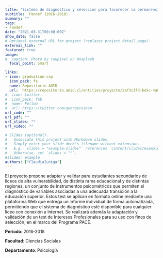```yaml
---
title: "Sistema de diagnóstico y selección para favorecer la permanencia en la educación superior de estudiantes provenientes de establecimientos altamente vulnerables"
subtitle:  Fondef (2016-2018).
summary: ""
tags:
- Fondef
date: "2021-03-31T00:00:00Z"
show_date: false
# Optional external URL for project (replaces project detail page).
external_link: ""
featured: true
image:
#  caption: Photo by rawpixel on Unsplash
  focal_point: Smart

links:
- icon: graduation-cap 
  icon_pack: fa 
  name: Repositorio ANID
  url:  https://repositorio.anid.cl/entities/proyecto/2af3c3fd-be5c-4a64-a582-4db2ebec12b9?spc.sf=score&spc.sd=DESC
#- icon: twitter
#  icon_pack: fab
#  name: Follow
#  url: https://twitter.com/georgecushen
url_code: ""
url_pdf: ""
url_slides: ""
url_video: ""

# Slides (optional).
#   Associate this project with Markdown slides.
#   Simply enter your slide deck's filename without extension.
#   E.g. `slides = "example-slides"` references `content/slides/example-slides.md`.
#   Otherwise, set `slides = ""`.
#slides: example
authors: ["ClaudiaZuniga"]
---
```


El proyecto propone adaptar y validar para estudiantes secundarios de liceos de alta vulnerabilidad, de distinta rama educacional y de distintas regiones, un conjunto de instrumentos psicométricos que permiten el diagnóstico de variables asociadas a una adecuada transición a la educación superior. Estos test se aplican en formato online mediante una plataforma Web que entrega un informe individual de forma automatizada, permitiendo que el sistema de diagnóstico esté disponible para cualquier liceo con conexión a Internet. Se realizará además la adaptación y validación de un test de Intereses Profesionales para su uso con fines de selección, en el marco del Programa PACE.


**Periodo**: 2016-2018

**Facultad**: Ciencias Sociales

**Departamento**: Psicología

